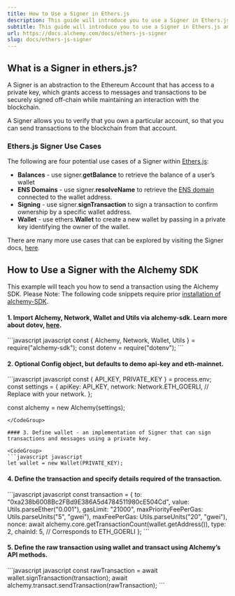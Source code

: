 ```yaml
---
title: How to Use a Signer in Ethers.js
description: This guide will introduce you to use a Signer in Ethers.js and level up your Web3 stack!
subtitle: This guide will introduce you to use a Signer in Ethers.js and level up your Web3 stack!
url: https://docs.alchemy.com/docs/ethers-js-signer
slug: docs/ethers-js-signer
---
```


## What is a Signer in ethers.js?

A Signer is an abstraction to the Ethereum Account that has access to a private key, which grants access to messages and transactions to be securely signed off-chain while maintaining an interaction with the blockchain.

A Signer allows you to verify that you own a particular account, so that you can send transactions to the blockchain from that account.

### Ethers.js Signer Use Cases

The following are four potential use cases of a Signer within [Ethers.js](/docs/what-is-ethers-js):

* **Balances** - use signer.**getBalance** to retrieve the balance of a user’s wallet
* **ENS Domains** - use signer.**resolveName** to retrieve the [ENS domain](https://docs.ens.domains/) connected to the wallet address.
* **Signing** - use signer.**signTransaction** to sign a transaction to confirm ownership by a specific wallet address.
* **Wallet** - use ethers.**Wallet** to create a new wallet by passing in a private key identifying the owner of the wallet.

There are many more use cases that can be explored by visiting the Signer docs, [here](https://docs.ethers.io/v5/single-page/#/v5/api/signer/).

## How to Use a Signer with the Alchemy SDK

This example will teach you how to send a transaction using the Alchemy SDK. Please Note: The following code snippets require prior [installation of alchemy-SDK](/reference/alchemy-sdk-quickstart).

#### 1. Import Alchemy, Network, Wallet and Utils via alchemy-sdk. Learn more about dotev, [here](https://www.npmjs.com/package/dotenv).

<CodeGroup>
  ```javascript javascript
  const { Alchemy, Network, Wallet, Utils } = require("alchemy-sdk");
  const dotenv = require("dotenv");
  ```
</CodeGroup>

#### 2. Optional Config object, but defaults to demo api-key and eth-mainnet.

<CodeGroup>
  ```javascript javascript
  const { API_KEY, PRIVATE_KEY } = process.env;
  const settings = {
      apiKey: API_KEY,
      network: Network.ETH_GOERLI, // Replace with your network.
  };

  const alchemy = new Alchemy(settings);
  ```
</CodeGroup>

#### 3. Define wallet - an implementation of Signer that can sign transactions and messages using a private key.

<CodeGroup>
  ```javascript javascript
  let wallet = new Wallet(PRIVATE_KEY);
  ```
</CodeGroup>

#### 4. Define the transaction and specify details required of the transaction.

<CodeGroup>
  ```javascript javascript
  const transaction = {
      to: "0xa238b6008Bc2FBd9E386A5d4784511980cE504Cd",
      value: Utils.parseEther("0.001"),
      gasLimit: "21000",
      maxPriorityFeePerGas: Utils.parseUnits("5", "gwei"),
      maxFeePerGas: Utils.parseUnits("20", "gwei"),
      nonce: await alchemy.core.getTransactionCount(wallet.getAddress()),
      type: 2,
      chainId: 5, // Corresponds to ETH_GOERLI
  };
  ```
</CodeGroup>

#### 5. Define the raw transaction using wallet and transact using Alchemy’s API methods.

<CodeGroup>
  ```javascript javascript
  const rawTransaction = await wallet.signTransaction(transaction);
  await alchemy.transact.sendTransaction(rawTransaction);
  ```
</CodeGroup>
